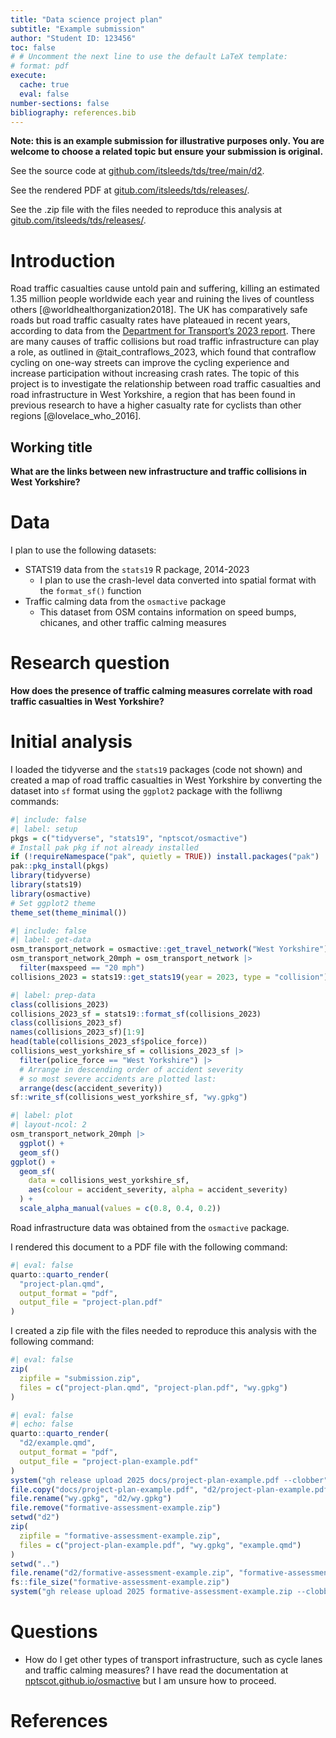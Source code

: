 ```yaml
---
title: "Data science project plan"
subtitle: "Example submission"
author: "Student ID: 123456"
toc: false
# # Uncomment the next line to use the default LaTeX template:
# format: pdf
execute: 
  cache: true
  eval: false
number-sections: false
bibliography: references.bib
---
```


**Note: this is an example submission for illustrative purposes only. You are welcome to choose a related topic but ensure your submission is original.**

See the source code at [github.com/itsleeds/tds/tree/main/d2](https://github.com/itsleeds/tds/tree/main/d2/example.qmd).

See the rendered PDF at [gitub.com/itsleeds/tds/releases/](https://github.com/itsleeds/tds/releases/download/2025/project-plan-example.pdf).

See the .zip file with the files needed to reproduce this analysis at [gitub.com/itsleeds/tds/releases/](https://github.com/itsleeds/tds/releases/download/2025/formative-assessment-example.zip).

# Introduction

Road traffic casualties cause untold pain and suffering, killing an estimated 1.35 million people worldwide each year and ruining the lives of countless others [@worldhealthorganization2018].
The UK has comparatively safe roads but road traffic casualty rates have plateaued in recent years, according to data from the [Department for Transport's 2023 report](https://www.gov.uk/government/statistics/reported-road-casualties-great-britain-annual-report-2023/reported-road-casualties-great-britain-annual-report-2023).
There are many causes of traffic collisions but road traffic infrastructure can play a role, as outlined in @tait_contraflows_2023, which found that contraflow cycling on one-way streets can improve the cycling experience and increase participation without increasing crash rates.
The topic of this project is to investigate the relationship between road traffic casualties and road infrastructure in West Yorkshire, a region that has been found in previous research to have a higher casualty rate for cyclists than other regions [@lovelace_who_2016].

## Working title

**What are the links between new infrastructure and traffic collisions in West Yorkshire?**

# Data

I plan to use the following datasets:

- STATS19 data from the `stats19` R package, 2014-2023
  - I plan to use the crash-level data converted into spatial format with the `format_sf()` function
- Traffic calming data from the `osmactive` package
  - This dataset from OSM contains information on speed bumps, chicanes, and other traffic calming measures

# Research question

**How does the presence of traffic calming measures correlate with road traffic casualties in West Yorkshire?**

# Initial analysis

I loaded the tidyverse and the `stats19` packages (code not shown) and created a map of road traffic casualties in West Yorkshire by converting the dataset into `sf` format using the `ggplot2` package with the folliwng commands:

```r
#| include: false
#| label: setup
pkgs = c("tidyverse", "stats19", "nptscot/osmactive")
# Install pak pkg if not already installed
if (!requireNamespace("pak", quietly = TRUE)) install.packages("pak")
pak::pkg_install(pkgs)
library(tidyverse)
library(stats19)
library(osmactive)
# Set ggplot2 theme
theme_set(theme_minimal())
```


```r
#| include: false
#| label: get-data
osm_transport_network = osmactive::get_travel_network("West Yorkshire")
osm_transport_network_20mph = osm_transport_network |>
  filter(maxspeed == "20 mph")
collisions_2023 = stats19::get_stats19(year = 2023, type = "collision")
```

```r
#| label: prep-data
class(collisions_2023)
collisions_2023_sf = stats19::format_sf(collisions_2023)
class(collisions_2023_sf)
names(collisions_2023_sf)[1:9]
head(table(collisions_2023_sf$police_force))
collisions_west_yorkshire_sf = collisions_2023_sf |>
  filter(police_force == "West Yorkshire") |>
  # Arrange in descending order of accident severity
  # so most severe accidents are plotted last:
  arrange(desc(accident_severity))
sf::write_sf(collisions_west_yorkshire_sf, "wy.gpkg")
```


```r
#| label: plot
#| layout-ncol: 2
osm_transport_network_20mph |>
  ggplot() +
  geom_sf()
ggplot() +
  geom_sf(
    data = collisions_west_yorkshire_sf,
    aes(colour = accident_severity, alpha = accident_severity)
  ) +
  scale_alpha_manual(values = c(0.8, 0.4, 0.2))
```

Road infrastructure data was obtained from the `osmactive` package.

I rendered this document to a PDF file with the following command:

```r
#| eval: false
quarto::quarto_render(
  "project-plan.qmd",
  output_format = "pdf",
  output_file = "project-plan.pdf"
)
```

I created a zip file with the files needed to reproduce this analysis with the following command:

```r
#| eval: false
zip(
  zipfile = "submission.zip",
  files = c("project-plan.qmd", "project-plan.pdf", "wy.gpkg")
)
```

```r
#| eval: false
#| echo: false
quarto::quarto_render(
  "d2/example.qmd",
  output_format = "pdf",
  output_file = "project-plan-example.pdf"
)
system("gh release upload 2025 docs/project-plan-example.pdf --clobber")
file.copy("docs/project-plan-example.pdf", "d2/project-plan-example.pdf")
file.rename("wy.gpkg", "d2/wy.gpkg")
file.remove("formative-assessment-example.zip")
setwd("d2")
zip(
  zipfile = "formative-assessment-example.zip",
  files = c("project-plan-example.pdf", "wy.gpkg", "example.qmd")
)
setwd("..")
file.rename("d2/formative-assessment-example.zip", "formative-assessment-example.zip")
fs::file_size("formative-assessment-example.zip")
system("gh release upload 2025 formative-assessment-example.zip --clobber")
```

# Questions

- How do I get other types of transport infrastructure, such as cycle lanes and traffic calming measures? I have read the documentation at  [nptscot.github.io/osmactive](https://nptscot.github.io/osmactive/) but I am unsure how to proceed.

# References